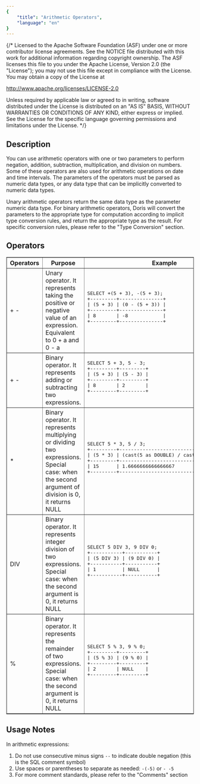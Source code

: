 ```yaml
---
{
    "title": "Arithmetic Operators",
    "language": "en"
}
---
```



{/* Licensed to the Apache Software Foundation (ASF) under one
or more contributor license agreements.  See the NOTICE file
distributed with this work for additional information
regarding copyright ownership.  The ASF licenses this file
to you under the Apache License, Version 2.0 (the
"License"); you may not use this file except in compliance
with the License.  You may obtain a copy of the License at

  http://www.apache.org/licenses/LICENSE-2.0

Unless required by applicable law or agreed to in writing,
software distributed under the License is distributed on an
"AS IS" BASIS, WITHOUT WARRANTIES OR CONDITIONS OF ANY
KIND, either express or implied.  See the License for the
specific language governing permissions and limitations
under the License. */}


## Description

You can use arithmetic operators with one or two parameters to perform negation, addition, subtraction, multiplication, and division on numbers. Some of these operators are also used for arithmetic operations on date and time intervals. The parameters of the operators must be parsed as numeric data types, or any data type that can be implicitly converted to numeric data types.

Unary arithmetic operators return the same data type as the parameter numeric data type. For binary arithmetic operators, Doris will convert the parameters to the appropriate type for computation according to implicit type conversion rules, and return the appropriate type as the result. For specific conversion rules, please refer to the "Type Conversion" section.

## Operators

<table border="1">
    <thead>
        <tr>
            <th style={{width:'20%'}}>Operators</th>
            <th style={{width:'60%'}}>Purpose</th>
            <th style={{width:'20%'}}>Example</th>
        </tr>
    </thead>
    <tbody>
    <tr>
        <td>+ -</td>
        <td>Unary operator. It represents taking the positive or negative value of an expression. Equivalent to 0 + a and 0 - a</td>
        <td>
            <pre>
SELECT +(5 + 3), -(5 + 3);
+---------+---------------+
| (5 + 3) | (0 - (5 + 3)) |
+---------+---------------+
| 8       | -8            |
+---------+---------------+
            </pre>
        </td>
    </tr>
    <tr>
        <td>+ -</td>
        <td>Binary operator. It represents adding or subtracting two expressions.</td>
        <td>
            <pre>
SELECT 5 + 3, 5 - 3;
+---------+---------+
| (5 + 3) | (5 - 3) |
+---------+---------+
| 8       | 2       |
+---------+---------+
            </pre>
        </td>
    </tr>
    <tr>
        <td>*</td>
        <td>Binary operator. It represents multiplying or dividing two expressions. Special case: when the second argument of division is 0, it returns NULL</td>
        <td>
            <pre>
SELECT 5 * 3, 5 / 3;
+---------+-----------------------------------------+
| (5 * 3) | (cast(5 as DOUBLE) / cast(3 as DOUBLE)) |
+---------+-----------------------------------------+
| 15      | 1.6666666666666667                      |
+---------+-----------------------------------------+
            </pre>
        </td>
    </tr>
    <tr>
        <td>DIV</td>
        <td>Binary operator. It represents integer division of two expressions. Special case: when the second argument is 0, it returns NULL</td>
        <td>
            <pre>
SELECT 5 DIV 3, 9 DIV 0;
+-----------+-----------+
| (5 DIV 3) | (9 DIV 0) |
+-----------+-----------+
| 1         | NULL      |
+-----------+-----------+
            </pre>
        </td>
    </tr>
    <tr>
        <td>%</td>
        <td>Binary operator. It represents the remainder of two expressions. Special case: when the second argument is 0, it returns NULL</td>
        <td>
            <pre>
SELECT 5 % 3, 9 % 0;
+---------+---------+
| (5 % 3) | (9 % 0) |
+---------+---------+
| 2       | NULL    |
+---------+---------+
            </pre>
        </td>
    </tr>
    </tbody>
</table>

## Usage Notes

In arithmetic expressions:
1. Do not use consecutive minus signs `--` to indicate double negation (this is the SQL comment symbol)
2. Use spaces or parentheses to separate as needed: `-(-5)` or `- -5`
3. For more comment standards, please refer to the "Comments" section